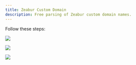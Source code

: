 ```yaml
---
title: Zeabur Custom Domain
description: Free parsing of Zeabur custom domain names.
---
```


Follow these steps:

![](/_static/examples/zeabur_01.png)

![](/_static/examples/zeabur_02.png)

![](/_static/examples/zeabur_03.png)